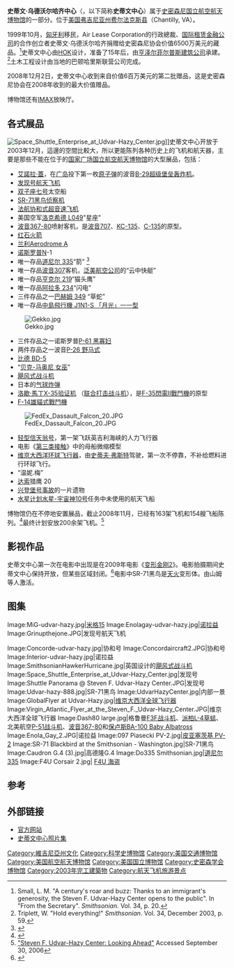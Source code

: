 {{NoteTA
|1=zh-tw:郡;zh-cn:县;
}}
{{Infobox Museum
 |name          = Steven F. Udvar-Hazy Center<br/>史蒂文·乌德沃尔哈齐中心
 |image         = StevenFUdvarHazy.png
 |image_size    = 300px
 |caption       = 史蒂文·乌德沃尔哈齐中心鸟瞰
 |map_type      = 
 |map_caption   = 
  
 |coordinates   = {{coord|38.911444|-77.444111|display=inline}}
 |latitude      = 
 |longitude     = 
 |established   = 2003年
 |dissolved     = 
 |location      = {{USA}}[[弗吉尼亚州|維珍尼亞州]]{{link-en|尚蒂伊 (維吉尼亞州)|Chantilly, Virginia|尚蒂伊}}
 |type          = [[航空航天博物馆|航空航天博物馆]]
 |visitors      = 1,600,000 (2017)<ref>{{cite web |url=https://newsdesk.si.edu/about/stats |title=Visitor Statistics |publisher=Smithsonian Newsdesk |accessdate=23 March 2018 |archive-date=2018-02-09 |archive-url=https://web.archive.org/web/20180209164157/https://newsdesk.si.edu/about/stats |dead-url=yes }}</ref>
 |director      = 无
 |curator       = 
 |publictransit = 乘坐杜勒斯国际机场到博物馆的大巴
 |website       = http://www.nasm.si.edu/udvarhazy/
}}

'''史蒂文·乌德沃尔哈齐中心'''（{{lang-en|Steven F. Udvar-Hazy Center}}，以下简称'''史蒂文中心'''）属于[[史密森尼學會|史密森尼]][[国立航空航天博物馆|国立航空航天博物馆]]的一部分。位于[[美国|美国]][[弗吉尼亚州|弗吉尼亚州]][[费尔法克斯县|费尔法克斯县]]{{link-en|尚蒂伊 (維吉尼亞州)|Chantilly, Virginia|尚蒂伊}}（Chantilly, VA）。

1999年10月，[[匈牙利|匈牙利]]移民，Air Lease Corporation的行政總裁、[[国际租赁金融公司|国际租赁金融公司]]的合作创立者史蒂文·乌德沃尔哈齐捐赠给史密森尼协会价值6500万美元的藏品。<ref name=Small2003>Small, L. M. "A century's roar and buzz: Thanks to an immigrant's generosity, the Steven F. Udvar-Hazy Center opens to the public". In "From the Secretary". ''Smithsonian''. Vol. 34, p. 20.</ref>史蒂文中心由[[海耳默斯，欧巴塔和凯撒包姆|HOK]]设计，准备了15年后，由[[亨泽尔菲尔普斯建筑公司|亨泽尔菲尔普斯建筑公司]]承建。<ref name=Triplett2003>Triplett, W. "Hold everything!" ''Smithsonian''. Vol. 34, December 2003, p. 59.</ref>土木工程设计由当地的巴顿哈里斯联营公司完成。

2008年12月2日，史蒂文中心收到来自{{link-en|空中巴士集團 (北美)|Airbus Group, Inc.|北美空中巴士}}价值6百万美元的第二批赠品，这是史密森尼协会在2008年收到的最大价值赠品。

博物馆还有[[IMAX|IMAX]]放映厅。

==各式展品==
[[Image:Space_Shuttle_Enterprise_at_Udvar-Hazy_Center.jpg|thumb]]]]史蒂文中心开放于2003年12月，這邊的空間比較大，所以更能陈列各种历史上的飞机和航天器，主要是那些不能在位于的[[国家广场|国家广场]][[国立航空航天博物馆|国立航空航天博物馆]]的大型展品，包括：

* [[艾諾拉·蓋號轟炸機|艾諾拉·蓋]]，在[[广岛|广岛]]投下第一枚[[原子弹|原子弹]]的波音[[B-29超级堡垒轰炸机|B-29超级堡垒轰炸机]]。
* [[发现号航天飞机|发现号航天飞机]]
*[[双子座7号|双子座七号]]太空船
*[[SR-71黑鸟式侦察机|SR-71黑鸟侦察机]]
* [[法航|法航]][[协和式客机|协和式超音速飞机]]
* 美国空军[[洛克希德星座|洛克希德 L049]]"星座"
* [[波音367-80|波音367-80]]喷射客机，是[[波音707|波音707]]、[[KC-135|KC-135]]、[[C-135|C-135]]的原型。
*[[水星-红石3号|红石火箭]]
* [[兰利Aerodrome_A|兰利Aerodrome A]]
*[[诺斯洛普·格鲁门|诺斯罗普]]N-1
* 唯一存品[[Do_335戰鬥機|道尼尔 335]]“箭” <ref>{{Cite web |url=http://www.nasm.si.edu/research/aero/aircraft/dornier_do335.htm |title=Dornier Do-335<!-- Bot generated title --> |accessdate=2009-08-05 |archive-date=2007-05-17 |archive-url=https://web.archive.org/web/20070517230900/http://www.nasm.si.edu/research/aero/aircraft/dornier_do335.htm |dead-url=yes }}</ref>
* 唯一存品[[波音307|波音307]]客机，[[泛美航空公司|泛美航空公司]]的“云中快艇”
* 唯一存品[[He_219戰鬥機|亨克尔 219]]“猫头鹰”
* 唯一存品[[Ar_234轟炸機|阿拉多 234]]“闪电”
* 三件存品之一[https://baike.baidu.com/item/Ba349%E6%88%AA%E5%87%BB%E6%9C%BA/2033574?fromtitle=%E8%9D%AE%E8%9B%87%E5%BC%8F%E6%88%98%E6%96%97%E6%9C%BA&fromid=10414279 巴赫姆 349] {{Wayback|url=https://baike.baidu.com/item/Ba349%E6%88%AA%E5%87%BB%E6%9C%BA/2033574?fromtitle=%E8%9D%AE%E8%9B%87%E5%BC%8F%E6%88%98%E6%96%97%E6%9C%BA&fromid=10414279 |date=20211117031156 }}“草蛇”
* 唯一存品[[月光夜間戰鬥機|中島飛行機 J1N1-S 「月光」一一型]]

[[Image:Gekko.jpg|thumb]]

* 三件存品之一诺斯罗普[[P-61戰鬥機|P-61 黑寡妇]]
* 两件存品之一波音[[P-51战斗机|P-26 野马式]]
* [[比德_BD-5|比德 BD-5]]
* “[[贝克-马奥尼_女巫|贝克-马奥尼 女巫]]”
*[[颶風戰鬥機|飓风式战斗机]]
* 日本的[[气球炸弹|气球炸弹]]
* [[洛克希德·马丁|洛歇·馬丁]][[X-35验证机|X-35验证机]] （[[联合打击战斗机|联合打击战斗机]]），是[[F-35閃電II戰鬥機|F-35閃電II戰鬥機]]的原型
* [[F-14雄貓式戰鬥機|F-14雄貓式戰鬥機]]

[[Image:FedEx_Dassault_Falcon_20.JPG|thumb]]

* [[轻型信天翁号|轻型信天翁号]]，第一架飞跃英吉利海峡的人力飞行器
* 电影《[[第三类接触|第三类接触]]》中的母船微缩模型
* [[维京大西洋环球飞行器|维京大西洋环球飞行器]]，由[[史蒂夫·弗斯特|史蒂夫·弗斯特]]驾驶，第一次不停靠，不补给燃料进行环球飞行。
* “温妮.梅”
*[[达索系统|达索]]猎鹰 20
*[[興登堡號飛船|兴登堡号事故]]的一片遗物
* [[水星计划|水星计划]][[水星-宇宙神10号|水星-宇宙神10号]]任务中未使用的航天飞船

博物馆仍在不停地安置展品，截止2008年11月，已经有163架飞机和154艘飞船陈列。<ref>{{Cite web |url=http://www.nasm.si.edu/events/pressroom/presskits/museumkit/facts_uhc.cfm |title="Steven F. Udvar-Hazy Center Fact Sheet" |accessdate=2009-08-05 |archive-date=2009-05-15 |archive-url=https://web.archive.org/web/20090515081931/http://www.nasm.si.edu/events/pressroom/presskits/museumkit/facts_uhc.cfm |dead-url=yes }}</ref>最终计划安放200余架飞机。<ref>[http://www.nasm.si.edu/museum/udvarhazy/lookingahead.cfm "Steven F. Udvar-Hazy Center: Looking Ahead"] {{Wayback|url=http://www.nasm.si.edu/museum/udvarhazy/lookingahead.cfm |date=20101206091409 }} Accessed September 30, 2006</ref>

==影视作品==
史蒂文中心第一次在电影中出现是在2009年电影《[[变形金刚2|变形金刚2]]》。电影拍摄期间史蒂文中心保持开放，但某些区域封闭。<ref>{{cite news | author = Keith Knight | title = More High-Fliers at Air & Space | publisher = [[The_Washington_Post|The Washington Post]] | date = 2008-06-07 | url = http://www.washingtonpost.com/wp-dyn/content/article/2008/06/06/AR2008060603921.html | accessdate = 2009-08-05 | archive-date = 2010-08-20 | archive-url = https://web.archive.org/web/20100820045759/http://www.washingtonpost.com/wp-dyn/content/article/2008/06/06/AR2008060603921.html | dead-url = no }}</ref>电影中SR-71黑鸟是[[天火|天火]]变形体。由山姆等人激活。

==图集==
{{wide image|Udvarhazypan1.jpg|1000px|中央天桥的全景图}}
{{wide image|Concord 360.JPG|1000px|协和式客机全景图}}
{{wide image|Dulles Tower 360.JPG|1000px|塔楼全景}}
{{wide image|Space Room at Dulles.JPG|1000px|180°视图}}

<gallery>
Image:MiG-udvar-hazy.jpg|[[米格15|米格15]]
Image:Enolagay-udvar-hazy.jpg|[[诺拉益|诺拉益]]
Image:Grinupthejone.JPG|发现号航天飞机

Image:Concorde-udvar-hazy.jpg|协和号
Image:Concordaircraft2.JPG|协和号
Image:Interior-udvar-hazy.jpg|诺拉益
Image:SmithsonianHawkerHurricane.jpg|英国设计的[[飓风式战斗机|飓风式战斗机]]
Image:Space_Shuttle_Enterprise_at_Udvar-Hazy_Center.jpg|发现号
Image:Shuttle Panorama @ Steven F. Udvar-Hazy Center.JPG|发现号
Image:Udvar-hazy-888.jpg|SR-71黑鸟
Image:UdvarHazyCenter.jpg|内部一景
Image:GlobalFlyer at Udvar-Hazy.jpg|[[维京大西洋全球飞行器|维京大西洋全球飞行器]]
Image:Virgin_Atlantic_Flyer_at_the_Steven_F._Udvar-Hazy_Center.JPG|维京大西洋全球飞行器
Image:Dash80 large.jpg|格鲁曼[[F3F战斗机|F3F战斗机]]、[[L-4草蜢式聯絡機|派柏L-4草蜢]]、北美航空[[P-51战斗机|P-51战斗机]]、[[波音367-80|波音367-80]]和[[保卢斯BA-100_Baby_Albatross|保卢斯BA-100 Baby Albatross]]
Image:Enola_Gay_2.JPG|诺拉益
Image:097 Piasecki PV-2.jpg|[[皮亚塞茨基_PV-2|皮亚塞茨基 PV-2]]
Image:SR-71 Blackbird at the Smithsonian - Washington.jpg|SR-71黑鸟
Image:Caudron G.4 (3).jpg|高德隆G.4
Image:Do335 Smithsonian.jpg|[[道尼尔_335|道尼尔 335]]
Image:F4U Corsair 2.jpg| [[F4U_海盗|F4U 海盗]]
</gallery>

==参考==
{{reflist}}

==外部链接==
{{Commonscat|Steven F. Udvar-Hazy Center}}
*[http://www.nasm.si.edu/museum/udvarhazy 官方网站]{{Wayback|url=http://www.nasm.si.edu/museum/udvarhazy |date=20090805220140 }}
*[http://dcpages.com/gallery/view_album.php?set_albumName=Steven-F-Udvar-Hazy-Center/ 史蒂文中心照片集]{{Wayback|url=http://dcpages.com/gallery/view_album.php?set_albumName=Steven-F-Udvar-Hazy-Center%2F |date=20071015232112 }}

{{史密森尼学会}}
{{coord|38|54|41.2|N|77|26|38.8|W|type:landmark|display=title}}

{{Authority control}}
[[Category:維吉尼亞州文化|Category:維吉尼亞州文化]]
[[Category:科学史博物馆|Category:科学史博物馆]]
[[Category:美国交通博物馆|Category:美国交通博物馆]]
[[Category:美国航空航天博物馆|Category:美国航空航天博物馆]]
[[Category:美国国立博物馆|Category:美国国立博物馆]]
[[Category:史密森学会博物馆|Category:史密森学会博物馆]]
[[Category:2003年完工建築物|Category:2003年完工建築物]]
[[Category:航天飞机旅游景点|Category:航天飞机旅游景点]]